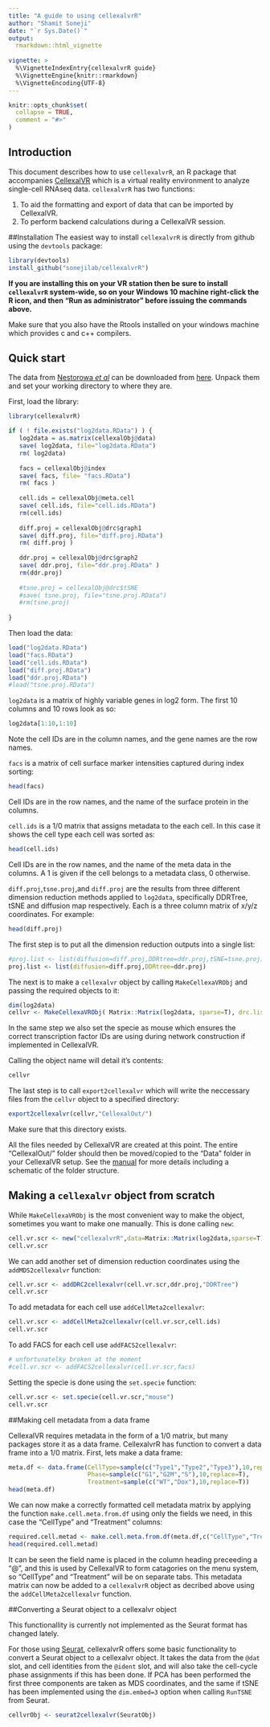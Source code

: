 ```yaml
---
title: "A guide to using cellexalvrR"
author: "Shamit Soneji"
date: "`r Sys.Date()`"
output:
  rmarkdown::html_vignette
  
vignette: >
  %\VignetteIndexEntry{cellexalvrR guide}
  %\VignetteEngine{knitr::rmarkdown}
  %\VignetteEncoding{UTF-8}
---
```


```r
knitr::opts_chunk$set(
  collapse = TRUE,
  comment = "#>"
)
```

## Introduction

This document describes how to use `cellexalvrR`, an R package that accompanies [CellexalVR](wwww.cellexalvr.med.lu.se) which is a virtual reality environment to analyze single-cell RNAseq data. `cellexalvrR` has two functions:

1. To aid the formatting and export of data that can be imported by CellexalVR.
2. To perform backend calculations during a CellexalVR session.

##Installation
The easiest way to install `cellexalvrR` is directly from github using the `devtools` package:

```r
library(devtools)
install_github("sonejilab/cellexalvrR")
```

**If you are installing this on your VR station then be sure to install `cellexalvrR` system-wide, so on your Windows 10 machine right-click the R icon, and then "Run as administrator" before issuing the commands above.**

Make sure that you also have the Rtools installed on your windows machine which provides c and c++ compilers.

## Quick start

The data from [Nestorowa *et al*](http://www.bloodjournal.org/content/128/8/e20.long?sso-checked=true) can be downloaded from [here](https://www.cellexalvr.med.lu.se/download#). Unpack them and set your working directory to where they are.

First, load the library:

```r
library(cellexalvrR)

if ( ! file.exists("log2data.RData") ) {
   log2data = as.matrix(cellexalObj@data)
   save( log2data, file="log2data.RData")
   rm( log2data)
   
   facs = cellexalObj@index
   save( facs, file= "facs.RData")
   rm( facs )
   
   cell.ids = cellexalObj@meta.cell
   save( cell.ids, file="cell.ids.RData")
   rm(cell.ids)
   
   diff.proj = cellexalObj@drc$graph1
   save( diff.proj, file="diff.proj.RData")
   rm( diff.proj )
   
   ddr.proj = cellexalObj@drc$graph2
   save( ddr.proj, file="ddr.proj.RData" )
   rm(ddr.proj)
   
   #tsne.proj = cellexalObj@drc$tSNE
   #save( tsne.proj, file="tsne.proj.RData")
   #rm(tsne.proj)
   
}
```

Then load the data:
```r
	
load("log2data.RData")
load("facs.RData")
load("cell.ids.RData")
load("diff.proj.RData")
load("ddr.proj.RData")
#load("tsne.proj.RData")
```

`log2data` is a matrix of highly variable genes in log2 form. The first 10 columns and 10 rows look as so:

```r
log2data[1:10,1:10]
```
Note the cell IDs are in the column names, and the gene names are the row names.

`facs` is a matrix of cell surface marker intensities captured during index sorting:

```r
head(facs)
```
Cell IDs are in the row names, and the name of the surface protein in the columns.

`cell.ids` is a 1/0 matrix that assigns metadata to the each cell. In this case it shows the cell type 
each cell was sorted as:

```r
head(cell.ids)
```
Cell IDs are in the row names, and the name of the meta data in the columns. A 1 is given if the cell 
belongs to a metadata class, 0 otherwise.

`diff.proj`,`tsne.proj`,and `diff.proj` are the results from three different dimension reduction methods 
applied to `log2data`, specifically DDRTree, tSNE and diffusion map respectively. Each is a three column matrix 
of x/y/z coordinates. For example:

```r
head(diff.proj)
```

The first step is to put all the dimension reduction outputs into a single list:

```r
#proj.list <- list(diffusion=diff.proj,DDRtree=ddr.proj,tSNE=tsne.proj)
proj.list <- list(diffusion=diff.proj,DDRtree=ddr.proj)
```

The next is to make a `cellexalvr` object by calling `MakeCellexaVRObj` and passing the required objects to it:

```r
dim(log2data)
cellvr <- MakeCellexaVRObj( Matrix::Matrix(log2data, sparse=T), drc.list=proj.list, specie="mouse", cell.meta=cell.ids, facs.data=NULL)
```
In the same step we also set the specie as mouse which ensures the correct 
transcription factor IDs are using during network construction if implemented in CellexalVR.

Calling the object name will detail it's contents:

```r
cellvr
```

The last step is to call `export2cellexalvr` which will write the neccessary files from the `cellvr` object 
to a specified directory:

```r
export2cellexalvr(cellvr,"CellexalOut/")
```
Make sure that this directory exists.

All the files needed by CellexalVR are created at this point. The entire "CellexalOut/" folder should then be 
moved/copied to the "Data" folder in your CellexalVR setup. See the [manual](https://www.cellexalvr.med.lu.se/manual)
 for more details including a schematic of the folder structure.

## Making a `cellexalvr` object from scratch
While `MakeCellexaVRObj` is the most convenient way to make the object, sometimes you want to make one manually. 
This is done calling `new`:

```r
cell.vr.scr <- new("cellexalvrR",data=Matrix::Matrix(log2data,sparse=T),drc=list(diff=diff.proj))
cell.vr.scr
```

We can add another set of dimension reduction coordinates using the `addMDS2cellexalvr` function:

```r
cell.vr.scr <- addDRC2cellexalvr(cell.vr.scr,ddr.proj,"DDRTree")
cell.vr.scr
```

To add metadata for each cell use `addCellMeta2cellexalvr`:
```r
cell.vr.scr <- addCellMeta2cellexalvr(cell.vr.scr,cell.ids)
cell.vr.scr

```

To add FACS for each cell use `addFACS2cellexalvr`:
```r
# unfortunatelky broken at the moment
#cell.vr.scr <- addFACS2cellexalvr(cell.vr.scr,facs)
```

Setting the specie is done using the `set.specie` function:

```r
cell.vr.scr <- set.specie(cell.vr.scr,"mouse")
cell.vr.scr
```

##Making cell metadata from a data frame

CellexalVR requires metadata in the form of a 1/0 matrix, but many packages store it as a data frame. 
CellexalvrR has function to convert a data frame into a 1/0 matrix. First, lets make a data frame:

```r
meta.df <- data.frame(CellType=sample(c("Type1","Type2","Type3"),10,replace=T),
                      Phase=sample(c("G1","G2M","S"),10,replace=T),
                      Treatment=sample(c("WT","Dox"),10,replace=T))
head(meta.df)

```

We can now make a correctly formatted cell metadata matrix by applying the function `make.cell.meta.from.df` 
using only the fields we need, in this case the "CellType" and "Treatment" columns:
```r

required.cell.metad <- make.cell.meta.from.df(meta.df,c("CellType","Treatment"))
head(required.cell.metad)

```

It can be seen the field name is placed in the column heading preceeding a "@", and this is used by 
CellexalVR to form catagories on the menu system, so "CellType" and "Treatment" will be on separate tabs. 
This metadata matrix can now be added to a `cellexalvrR` object as decribed above using the `addCellMeta2cellexalvr` 
function.

##Converting a Seurat object to a cellexalvr object

This functionallity is currently not implemented as the Seurat format has changed lately.

For those using [Seurat](https://satijalab.org/seurat/), cellexalvrR offers some basic functionality 
to convert a Seurat object to a cellexalvr object. It takes the data from the `@dat` slot, and cell 
identities from the `@ident` slot, and will also take the cell-cycle phase assignments if this has been done.
 If PCA has been performed the first three components are taken as MDS coordinates, and the same if tSNE has
  been implemented using the `dim.embed=3` option when calling `RunTSNE` from Seurat.

```r
cellvrObj <- seurat2cellexalvr(SeuratObj)
```






